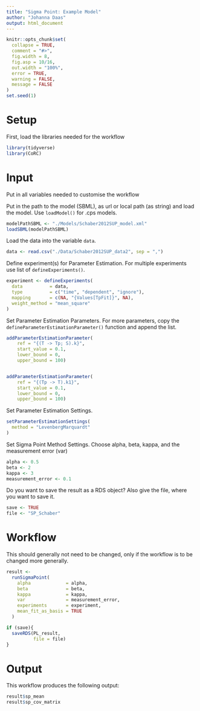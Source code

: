 ```yaml
---
title: "Sigma Point: Example Model"
author: "Johanna Daas"
output: html_document
---
```


```r
knitr::opts_chunk$set(
  collapse = TRUE,
  comment = "#>",
  fig.width = 8,
  fig.asp = 10/16,
  out.width = "100%",
  error = TRUE,
  warning = FALSE,
  message = FALSE
)
set.seed(1)
```

# Setup
First, load the libraries needed for the workflow
```r
library(tidyverse)
library(CoRC)
```

# Input
Put in all variables needed to customise the workflow


Put in the path to the model (SBML), as url or local path (as string) and load the model. Use `loadModel()` for .cps models.
```r
modelPathSBML <- "./Models/Schaber2012SUP_model.xml"
loadSBML(modelPathSBML)
```

Load the data into the variable `data`.
```r
data <- read.csv("./Data/Schaber2012SUP_data2", sep = ",")
```

Define experiment(s) for Parameter Estimation. For multiple experiments use list of `defineExperiments()`.
```r
experiment <- defineExperiments(
  data          = data,
  type          = c("time", "dependent", "ignore"),
  mapping       = c(NA, "{Values[TpFit]}", NA),
  weight_method = "mean_square"
)
```



Set Parameter Estimation Parameters. For more parameters, copy the `defineParameterEstimationParameter()` function and append the list.
```r
addParameterEstimationParameter(
    ref = "{(T -> Tp; S).k}",
    start_value = 0.1,
    lower_bound = 0,
    upper_bound = 100)


addParameterEstimationParameter(
    ref = "{(Tp -> T).k1}",
    start_value = 0.1,
    lower_bound = 0,
    upper_bound = 100)

```

Set Parameter Estimation Settings.
```r
setParameterEstimationSettings(
  method = "LevenbergMarquardt"
)
```

Set Sigma Point Method Settings. Choose alpha, beta, kappa, and the measurement error (var)
```r
alpha <- 0.5
beta <- 2
kappa <- 3
measurement_error <- 0.1
```

Do you want to save the result as a RDS object? Also give the file, where you want to save it.
```r
save <- TRUE
file <- "SP_Schaber"
```

# Workflow
This should generally not need to be changed, only if the workflow is to be changed more generally.
```r
result <-
  runSigmaPoint(
    alpha             = alpha,
    beta              = beta,
    kappa             = kappa,
    var               = measurement_error,
    experiments       = experiment,
    mean_fit_as_basis = TRUE
  )

if (save){
  saveRDS(PL_result, 
          file = file)
}
```

# Output
This workflow produces the following output:
```r
result$sp_mean
result$sp_cov_matrix
```

